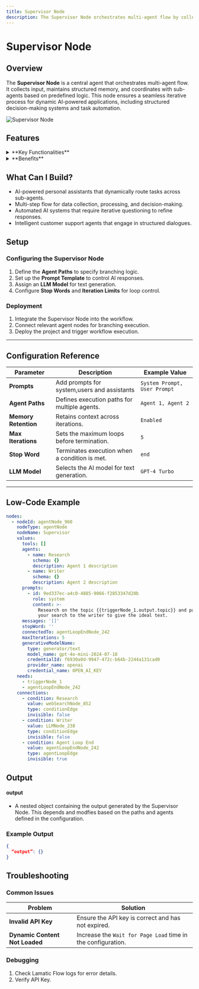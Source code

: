 ```yaml
---
title: Supervisor Node
description: The Supervisor Node orchestrates multi-agent flow by collecting input, maintaining memory, and coordinating execution paths.
---
```


# Supervisor Node

<NodeOverview slug="supervisor-node"/>

## Overview

The **Supervisor Node** is a central agent that orchestrates multi-agent flow. It collects input, maintains structured memory, and coordinates with sub-agents based on predefined logic. This node ensures a seamless iterative process for dynamic AI-powered applications, including structured decision-making systems and task automation.

![Supervisor Node](./img/supervisor/supervisor-node.webp)

## **Features**

<details>
<summary>**Key Functionalities**</summary>
  1. **Multi-Agent Coordination**: Manages multiple agent paths dynamically, ensuring structured workflow execution.
  2. **Memory Retention**: Stores and recalls context from prior messages, enabling an ongoing conversation-like experience.
  3. **Agent Path Definition**: Supports multiple agent branches, allowing customized execution flows.
  4. **Loop Control**: Manages iterative agent execution with stopping conditions for efficient process completion.

</details>

<details>
<summary>**Benefits**</summary>
  1. **Scalability**: Supports multiple agents within a single node, enabling scalable AI flow.
  2. **Efficient Context Handling**: Reduces redundant data collection by recalling user-provided information.
  3. **Adaptive Execution**: Allows for flexible branching based on AI-generated responses.
  4. **User-Centric Design**: Provides a visual representation of multi-agent execution paths.

</details>


## **What Can I Build?**

- AI-powered personal assistants that dynamically route tasks across sub-agents.
- Multi-step flow for data collection, processing, and decision-making.
- Automated AI systems that require iterative questioning to refine responses.
- Intelligent customer support agents that engage in structured dialogues.


## **Setup**

### **Configuring the Supervisor Node**
1. Define the **Agent Paths** to specify branching logic.
2. Set up the **Prompt Template** to control AI responses.
3. Assign an **LLM Model** for text generation.
4. Configure **Stop Words** and **Iteration Limits** for loop control.

### **Deployment**
1. Integrate the Supervisor Node into the workflow.
2. Connect relevant agent nodes for branching execution.
3. Deploy the project and trigger workflow execution.

---

## **Configuration Reference**

| **Parameter**        | **Description**                                              | **Example Value** |
|---------------------|--------------------------------------------------------------|------------------|
| **Prompts**          | Add prompts for system,users and assistants                  | `System Prompt, User Prompt` |
| **Agent Paths**      | Defines execution paths for multiple agents.                 | `Agent 1, Agent 2` |
| **Memory Retention** | Retains context across iterations.                           | `Enabled` |
| **Max Iterations**   | Sets the maximum loops before termination.                   | `5` |
| **Stop Word**        | Terminates execution when a condition is met.                | `end` |
| **LLM Model**        | Selects the AI model for text generation.                    | `GPT-4 Turbo` |

---

## **Low-Code Example**

```yaml
nodes:
  - nodeId: agentNode_960
    nodeType: agentNode
    nodeName: Supervisor
    values:
      tools: []
      agents:
        - name: Research
          schema: {}
          description: Agent 1 description
        - name: Writer
          schema: {}
          description: Agent 2 description
      prompts:
        - id: 9ed337ec-a4c0-4885-9066-f2853347d20b
          role: system
          content: >-
            Research on the topic {{triggerNode_1.output.topic}} and pass on
            your search to the writer to give the ideal text.
      messages: '[]'
      stopWord: ''
      connectedTo: agentLoopEndNode_242
      maxIterations: 5
      generativeModelName:
        type: generator/text
        model_name: gpt-4o-mini-2024-07-18
        credentialId: f6930a0d-9947-472c-b64b-2244a131cad0
        provider_name: openai
        credential_name: OPEN_AI_KEY
    needs:
      - triggerNode_1
      - agentLoopEndNode_242
    connections:
      - condition: Research
        value: webSearchNode_852
        type: conditionEdge
        invisible: false
      - condition: Writer
        value: LLMNode_238
        type: conditionEdge
        invisible: false
      - condition: Agent Loop End
        value: agentLoopEndNode_242
        type: agentLoopEdge
        invisible: true
```

## Output

#### output
- A nested object containing the output generated by the Supervisor Node. This depends and modfies based on the 
paths and agents defined in the configuration.

### Example Output

```json
{
  “output”: {}
}
```

## Troubleshooting

### Common Issues

| **Problem**                    | **Solution**                                                      |
| ------------------------------ | ----------------------------------------------------------------- |
| **Invalid API Key**            | Ensure the API key is correct and has not expired.                |
| **Dynamic Content Not Loaded** | Increase the `Wait for Page Load` time in the configuration.      |

### Debugging
1. Check Lamatic Flow logs for error details.
1. Verify API Key.